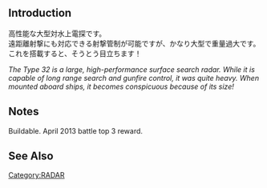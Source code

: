 {{Template:Equipmentinfo
|name = Type 32 Surface RADAR
|id = 31
|japanesename = 32号対水上電探
|icon = {{Radar}}
|type = Large Radar
|effect = {{Hit}}+8, {{LOS}}+10
|scrap = {{Steel}}20, {{Bauxite}}25
|image = <gallery type="slideshow" widths="360px" position="center" hideaddbutton="true">
Equipment31-1.png
Equipment31-2.png
Equipment31-3.png
Equipment31-4.png
</gallery>
|DD = yellow
|CL = lime
|CLT = lime
|CA = lime
|CAV = lime
|BB = lime
|BBV = lime
|FASTBB = lime
|AV = lime
|CVL = lime
|CV = lime
|notes = Special Restrictions
*DD: [[Kasumi|Kasumi Kai Ni Type B]] only}}

==Introduction==
高性能な大型対水上電探です。<br>
遠距離射撃にも対応できる射撃管制が可能ですが、かなり大型で重量過大です。<br>
これを搭載すると、そうとう目立ちます！

''The Type 32 is a large, high-performance surface search radar. While it is capable of long range search and gunfire control, it was quite heavy. When mounted aboard ships, it becomes conspicuous because of its size!''
==Notes==
Buildable. April 2013 battle top 3 reward.
==See Also==
{{Equipmentlist}}
[[Category:RADAR]]